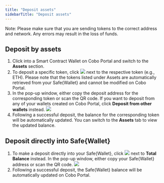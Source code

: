 ```yaml
---
title: "Deposit assets"
sidebarTitle: "Deposit assets"
---
```

Note: Please make sure that you are sending tokens to the correct address and network. Any errors may result in the loss of funds.

## Deposit by assets

1. Click into a Smart Contract Wallet on Cobo Portal and switch to the **Assets** section.
2. To deposit a specific token, click <img src="/en/images/smart-contract-wallet/button_deposit.svg" className="icon"></img> next to the respective token (e.g., ETH). Please note that the tokens listed under Assets are automatically retrieved from your Safe&#123;Wallet&#125; and cannot be modified on Cobo Portal.
3. In the pop-up window, either copy the deposit address for the corresponding token or scan the QR code. If you want to deposit from any of your wallets created on Cobo Portal, click **Deposit from other wallets** instead.
<img src="/en/images/smart-contract-wallet/12.png" className="screenshot_modal"></img>
4. Following a successful deposit, the balance for the corresponding token will be automatically updated. You can switch to the **Assets** tab to view the updated balance.

## Deposit directly into Safe&#123;Wallet&#125;
1. To make a deposit directly into your Safe&#123;Wallet&#125;, click <img src="/en/images/smart-contract-wallet/button_deposit.svg" className="icon"></img> next to **Total Balance** instead. In the pop-up window, either copy your Safe&#123;Wallet&#125; address or scan the QR code.
<img src="/en/images/smart-contract-wallet/13.png" className="screenshot_full_screen"></img>
2. Following a successful deposit, the Safe&#123;Wallet&#125; balance will be automatically updated on Cobo Portal.


